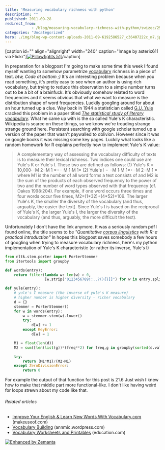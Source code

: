 ```yaml
---
title: 'Measuring vocabulary richness with python'
description: ""
published: 2011-09-28
redirect_from: 
            - /blog/measuring-vocabulary-richness-with-python/swizec/2528
categories: "Uncategorized"
hero: ./img/blog-wp-content-uploads-2011-09-6192586527_c36407222c_m7.jpg
---
```


\[caption id="" align="alignright" width="240" caption="Image by asterix611 via Flickr"][![Pillowfights 51](./img/blog-wp-content-uploads-2011-09-6192586527_c36407222c_m7.jpg "Pillowfights 51")](http://www.flickr.com/photos/28722563@N05/6192586527)\[/caption]

In preparation for a blogpost I'm going to make some time this week I found myself wanting to somehow parametrize [vocabulary](http://en.wikipedia.org/wiki/Vocabulary "Vocabulary") richness in a piece of text. _btw, Code at bottom ;)_ It's an interesting problem because when you read something, it's pretty easy to see when an author is using rich vocabulary, but trying to reduce this observation to a simple number turns out to be a bit of a brainfuck. It's obviously somehow related to word frequencies and it seems obvious that what we want to measure is the distribution shape of word frequencies. Luckily googling around for about an hour turned up a clue. Way back in 1944 a statistician called [G.U. Yule](http://en.wikipedia.org/wiki/Udny_Yule) cracked this problem in a paper titled _[The statistical study of literary vocabulary](http://scholar.google.si/scholar?q=The+statistical+study+of+literary+vocabulary+&hl=sl&btnG=Iskanje)_. What he came up with is the so called Yule's K characteristic. Wikipedia is scarce on these things, so we know we're treading strange strange ground here. Persistent searching with google scholar turned up a version of the paper that wasn't paywalled to oblivion. However since it was on google books it was missing some key pages. Luckily what looks like a random homework for R explains perfectly how to implement Yule's K value:

> A complementary way of assessing the vocabulary difficulty of texts is to measure their lexical richness. Two indices one could use are Yule's K or Yule's I. These two are defined as follows: (1) Yule's K = 10,000⋅M 2−M 1 ÷ M 1⋅M 1 (2) Yule's I = M 1⋅M 1÷M 2−M 1  where M1 is the number of all word forms a text consists of and M2 is the sum of the products of each observed frequency to the power of two and the number of word types observed with that frequency (cf. Oakes 1998:204). For example, if one word occurs three times and four words occur five times, M2=(1\*32)+(4\*52)=109. The larger Yule's K, the smaller the diversity of the vocabulary (and thus, arguably, the easier the text). Since Yule's I is based on the reciprocal of Yule's K, the larger Yule's I, the larger the diversity of the vocabulary (and thus, arguably, the more difficult the text).

Unfortunately I don't have the link anymore. It was a seriously random pdf I found online, the title seems to be _"Quantitative [corpus linguistics](http://en.wikipedia.org/wiki/Corpus_linguistics "Corpus linguistics") with R: a practical introduction"_ In hopes this blogpost saves somebody a few hours of googling when trying to measure vocabulary richness, here's my python implementation of Yule's K characteristic (or rather its inverse, Yule's I)

```python
from nltk.stem.porter import PorterStemmer
from itertools import groupby

def words(entry):
    return filter(lambda w: len(w) > 0,
                  [w.strip("0123456789!:,.?(){}[]") for w in entry.split()])

def yule(entry):
    # yule's I measure (the inverse of yule's K measure)
    # higher number is higher diversity - richer vocabulary
    d = {}
    stemmer = PorterStemmer()
    for w in words(entry):
        w = stemmer.stem(w).lower()
        try:
            d[w] += 1
        except KeyError:
            d[w] = 1

    M1 = float(len(d))
    M2 = sum([len(list(g))*(freq**2) for freq,g in groupby(sorted(d.values()))])

    try:
        return (M1*M1)/(M2-M1)
    except ZeroDivisionError:
        return 0
```

For example the output of that function for this post is 21.6 Just wish I knew how to make that middle part more functional-like. I don't like having weird for loops strewn about my code like that.

###### Related articles

-   [Improve Your English & Learn New Words With Vocabulary.com](http://www.makeuseof.com/tag/improve-english-learn-words-vocabularycom/) (makeuseof.com)
-   [Vocabulary Building](http://annmic.wordpress.com/2011/09/20/vocabulary-building/) (annmic.wordpress.com)
-   [Vocabulary Worksheets and Printables](http://www.education.com/worksheets/vocabulary/) (education.com)

[![Enhanced by Zemanta](http://img.zemanta.com/zemified_e.png?x-id=6825c36b-0d62-4d69-a0eb-3b4d98c62cad)](http://www.zemanta.com/ "Enhanced by Zemanta")
